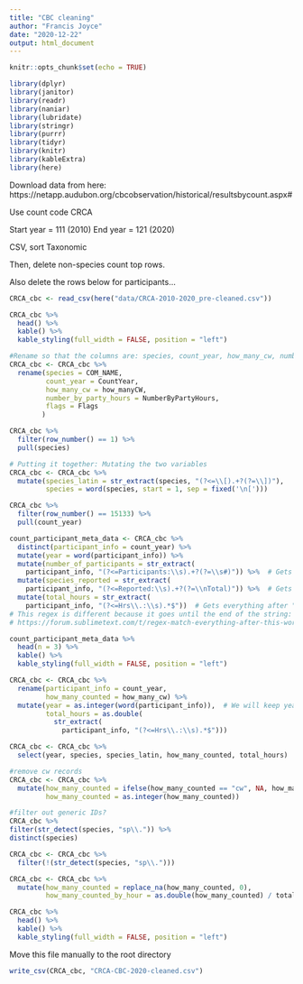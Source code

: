 ```yaml
---
title: "CBC cleaning"
author: "Francis Joyce"
date: "2020-12-22"
output: html_document
---
```


```r
knitr::opts_chunk$set(echo = TRUE)
```


```r
library(dplyr)
library(janitor)
library(readr)
library(naniar)
library(lubridate)
library(stringr)
library(purrr)
library(tidyr)
library(knitr)
library(kableExtra)
library(here)
```

Download data from here: https://netapp.audubon.org/cbcobservation/historical/resultsbycount.aspx#

Use count code CRCA

Start year = 111 (2010)
End year = 121 (2020)

CSV, sort Taxonomic

Then, delete non-species count top rows.

Also delete the rows below for participants...

```r
CRCA_cbc <- read_csv(here("data/CRCA-2010-2020_pre-cleaned.csv"))
```


```r
CRCA_cbc %>%
  head() %>%
  kable() %>%
  kable_styling(full_width = FALSE, position = "left")

```
```r
#Rename so that the columns are: species, count_year, how_many_cw, number_by_party_hours, flags
CRCA_cbc <- CRCA_cbc %>% 
  rename(species = COM_NAME, 
         count_year = CountYear, 
         how_many_cw = how_manyCW,
         number_by_party_hours = NumberByPartyHours,
         flags = Flags
        )
```


```r
CRCA_cbc %>% 
  filter(row_number() == 1) %>% 
  pull(species)
```

```r
# Putting it together: Mutating the two variables
CRCA_cbc <- CRCA_cbc %>%
  mutate(species_latin = str_extract(species, "(?<=\\[).+?(?=\\])"),
         species = word(species, start = 1, sep = fixed('\n[')))
```


```r
CRCA_cbc %>% 
  filter(row_number() == 15133) %>% 
  pull(count_year)
```

```r
count_participant_meta_data <- CRCA_cbc %>%
  distinct(participant_info = count_year) %>%
  mutate(year = word(participant_info)) %>%
  mutate(number_of_participants = str_extract(
    participant_info, "(?<=Participants:\\s).+?(?=\\s#)")) %>%  # Gets everything between "Participants: " and " #"
  mutate(species_reported = str_extract(
    participant_info, "(?<=Reported:\\s).+?(?=\\nTotal)")) %>%  # Gets everything between "Reported: " and "Total"
  mutate(total_hours = str_extract(
    participant_info, "(?<=Hrs\\.:\\s).*$"))  # Gets everything after "Hrs.: "
# This regex is different because it goes until the end of the string:
# https://forum.sublimetext.com/t/regex-match-everything-after-this-word/20764

count_participant_meta_data %>%
  head(n = 3) %>%
  kable() %>%
  kable_styling(full_width = FALSE, position = "left")
```


```r
CRCA_cbc <- CRCA_cbc %>%
  rename(participant_info = count_year,
         how_many_counted = how_many_cw) %>%
  mutate(year = as.integer(word(participant_info)),  # We will keep year and total_hours
         total_hours = as.double(
           str_extract(
             participant_info, "(?<=Hrs\\.:\\s).*$")))
```

```r
CRCA_cbc <- CRCA_cbc %>%
  select(year, species, species_latin, how_many_counted, total_hours)
```


```r
#remove cw records
CRCA_cbc <- CRCA_cbc %>%
  mutate(how_many_counted = ifelse(how_many_counted == "cw", NA, how_many_counted),
         how_many_counted = as.integer(how_many_counted))
```

```r
#filter out generic IDs?
CRCA_cbc %>%
filter(str_detect(species, "sp\\.")) %>%
distinct(species)
```


```r
CRCA_cbc <- CRCA_cbc %>%
  filter(!(str_detect(species, "sp\\.")))
```

```r
CRCA_cbc <- CRCA_cbc %>%
  mutate(how_many_counted = replace_na(how_many_counted, 0),
         how_many_counted_by_hour = as.double(how_many_counted) / total_hours)
```

```r
CRCA_cbc %>%
  head() %>%
  kable() %>%
  kable_styling(full_width = FALSE, position = "left")
```

Move this file manually to the root directory

```r
write_csv(CRCA_cbc, "CRCA-CBC-2020-cleaned.csv")
```

